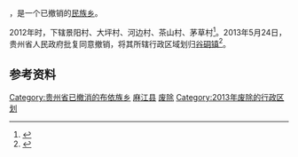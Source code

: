 {{中国乡级行政区|52/26/35/204/000}}
'''{{PAGENAMEBASE}}'''，是{{PRC admin/fullname|52/26/35}}一个已撤销的[[民族乡|民族乡]]。

2012年时，下辖景阳村、大坪村、河边村、茶山村、茅草村<ref>{{Cite web |url=http://www.stats.gov.cn/tjsj/tjbz/tjyqhdmhcxhfdm/2012/52/26/35/522635204.html |title=景阳布依族乡 |accessdate=2018-11-18 |author= |date= |work= |publisher=国家统计局网站 |language=Zh-hans |archive-date=2018-11-18 |archive-url=https://web.archive.org/web/20181118035308/http://www.stats.gov.cn/tjsj/tjbz/tjyqhdmhcxhfdm/2012/52/26/35/522635204.html |dead-url=no }}</ref>。2013年5月24日，贵州省人民政府批复同意撤销{{PAGENAMEBASE}}，将其所辖行政区域划归[[谷硐镇|谷硐镇]]<ref>{{Cite web |url=http://gzsrmzfgb.gzgov.gov.cn/show.aspx?id=7921 |title=省人民政府关于同意撤销黔东南自治州麻江县景阳布依族乡谷硐镇合并设置新的谷硐镇的批复（黔府函〔2013〕115号） |access-date=2017-09-06 |archive-url=https://web.archive.org/web/20170907033815/http://gzsrmzfgb.gzgov.gov.cn/show.aspx?id=7921 |archive-date=2017-09-07 |dead-url=yes }}</ref>。

== 参考资料 ==

{{reflist}}

{{贵州行政区划小作品}}
[[Category:贵州省已撤消的布依族乡|Category:贵州省已撤消的布依族乡]]
[[Category:黔东南州已撤消的乡镇|麻江县]]
[[Category:麻江县行政区划|废除]]
[[Category:2013年废除的行政区划|Category:2013年废除的行政区划]]
